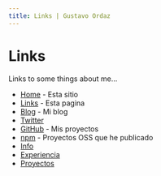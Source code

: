 ```yaml
---
title: Links | Gustavo Ordaz
---
```


# Links

Links to some things about me...

- [Home](http://ordazgustavo.com/) - Esta sitio
- [Links](http://ordazgustavo.com/links) - Esta pagina
- [Blog](https://ordazgustavo.com/blog) - Mi blog
- [Twitter](https://twitter.com/ordazsgustavo)
- [GitHub](https://github.com/ordazgustavo) - Mis proyectos
- [npm](https://www.npmjs.com/~ordazsgustavo) - Proyectos OSS que he publicado
- [Info](https://ordazgustavo.com/info)
- [Experiencia](https://ordazgustavo.com/experience)
- [Proyectos](https://ordazgustavo.com/projects)
